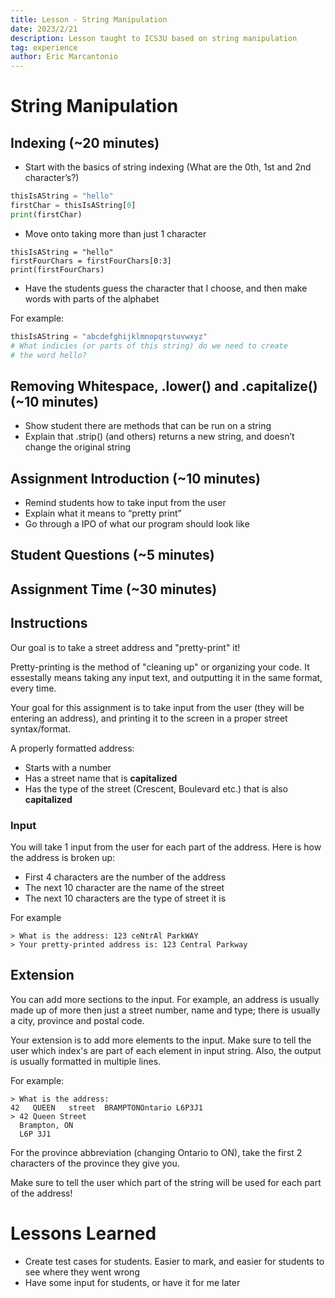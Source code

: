 ```yaml
---
title: Lesson - String Manipulation
date: 2023/2/21
description: Lesson taught to ICS3U based on string manipulation
tag: experience
author: Eric Marcantonio
---
```


# String Manipulation

## Indexing (~20 minutes)

- Start with the basics of string indexing (What are the 0th, 1st and 2nd character’s?)

```python
thisIsAString = "hello"
firstChar = thisIsAString[0]
print(firstChar)
```

- Move onto taking more than just 1 character

```python3
thisIsAString = "hello"
firstFourChars = firstFourChars[0:3]
print(firstFourChars)
```

- Have the students guess the character that I choose, and then make words with parts of the alphabet

For example:

```python
thisIsAString = "abcdefghijklmnopqrstuvwxyz"
# What indicies (or parts of this string) do we need to create
# the word hello?
```

## Removing Whitespace, .lower() and .capitalize() (~10 minutes)

- Show student there are methods that can be run on a string
- Explain that .strip() (and others) returns a new string, and doesn’t change the original string

## Assignment Introduction (~10 minutes)

- Remind students how to take input from the user
- Explain what it means to “pretty print”
- Go through a IPO of what our program should look like

## Student Questions (~5 minutes)

## Assignment Time (~30 minutes)

## Instructions

Our goal is to take a street address and "pretty-print" it!

Pretty-printing is the method of "cleaning up" or organizing your code. It essestally means taking any input text, and outputting it in the same format, every time.

Your goal for this assignment is to take input from the user (they will be entering an address), and printing it to the screen in a proper street syntax/format.

A properly formatted address:

- Starts with a number
- Has a street name that is **capitalized**
- Has the type of the street (Crescent, Boulevard etc.) that is also **capitalized**

### Input

You will take 1 input from the user for each part of the address. Here is how the address is broken up:

- First 4 characters are the number of the address
- The next 10 character are the name of the street
- The next 10 characters are the type of street it is

For example

```
> What is the address: 123 ceNtrAl ParkWAY
> Your pretty-printed address is: 123 Central Parkway
```

## Extension

You can add more sections to the input. For example, an address is usually made up of more then just a street number, name and type; there is usually a city, province and postal code.

Your extension is to add more elements to the input. Make sure to tell the user which index's are part of each element in input string. Also, the output is usually formatted in multiple lines.

For example:

```
> What is the address:
42   QUEEN   street  BRAMPTONOntario L6P3J1
> 42 Queen Street
  Brampton, ON
  L6P 3J1
```

For the province abbreviation (changing Ontario to ON), take the first 2 characters of the province they give you.

Make sure to tell the user which part of the string will be used for each part of the address!

# Lessons Learned

- Create test cases for students. Easier to mark, and easier for students to see where they went wrong
- Have some input for students, or have it for me later